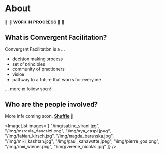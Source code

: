 
# About

:construction: :seedling: **WORK IN PROGRESS**  :seedling: :construction:

## What is Convergent Facilitation?

Convergent Facilitation is a ... 
- decision making process
- set of principles
- community of practioners
- vision
- pathway to a future that works for everyone

... more to follow soon! 


## Who are the people involved? 

More info coming soon. **[Shuffle](/about#who-are-the-people-involved)** :twisted_rightwards_arrows:

<ImageList images={[
	"/img/sabine_virani.jpg", 
	"/img/marcela_descalzi.png", 
	"/img/aya_caspi.jpeg", 
	"/img/fabian_kirsch.jpg", 
	"/img/magda_baranska.jpg", 
	"/img/miki_kashtan.jpg", 
	"/img/paul_kahawatte.jpeg", 
	"/img/pierre_gos.png", 
	"/img/roni_wiener.png", 
	"/img/verene_nicolas.jpg"
]} />


